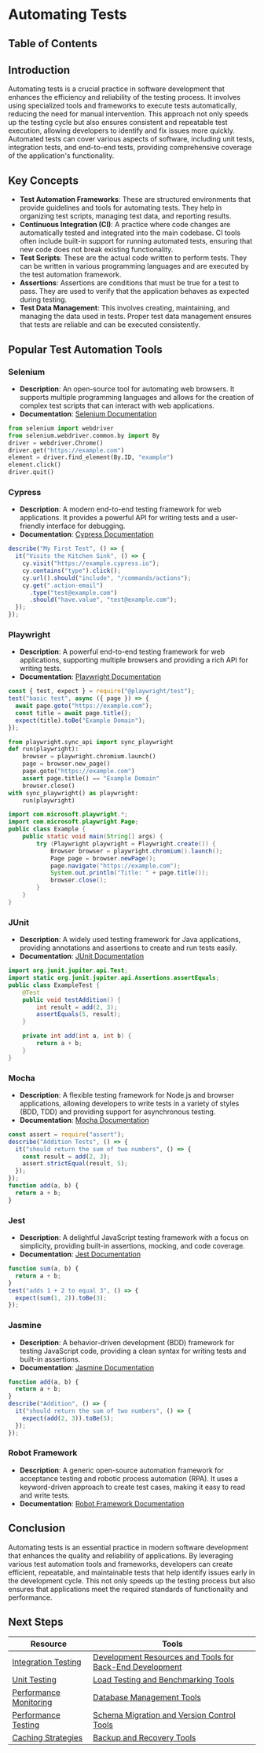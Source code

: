 
# Automating Tests

## Table of Contents

## Introduction

Automating tests is a crucial practice in software development that enhances the efficiency and reliability of the testing process. It involves using specialized tools and frameworks to execute tests automatically, reducing the need for manual intervention. This approach not only speeds up the testing cycle but also ensures consistent and repeatable test execution, allowing developers to identify and fix issues more quickly. Automated tests can cover various aspects of software, including unit tests, integration tests, and end-to-end tests, providing comprehensive coverage of the application's functionality.

## Key Concepts

- **Test Automation Frameworks**: These are structured environments that provide guidelines and tools for automating tests. They help in organizing test scripts, managing test data, and reporting results.
- **Continuous Integration (CI)**: A practice where code changes are automatically tested and integrated into the main codebase. CI tools often include built-in support for running automated tests, ensuring that new code does not break existing functionality.
- **Test Scripts**: These are the actual code written to perform tests. They can be written in various programming languages and are executed by the test automation framework.
- **Assertions**: Assertions are conditions that must be true for a test to pass. They are used to verify that the application behaves as expected during testing.
- **Test Data Management**: This involves creating, maintaining, and managing the data used in tests. Proper test data management ensures that tests are reliable and can be executed consistently.

## Popular Test Automation Tools

### Selenium

- **Description**: An open-source tool for automating web browsers. It supports multiple programming languages and allows for the creation of complex test scripts that can interact with web applications.
- **Documentation**: [Selenium Documentation](https://www.selenium.dev/documentation/en/)

```python title="selenium_test.py"
from selenium import webdriver
from selenium.webdriver.common.by import By
driver = webdriver.Chrome()
driver.get("https://example.com")
element = driver.find_element(By.ID, "example")
element.click()
driver.quit()
```

### Cypress

- **Description**: A modern end-to-end testing framework for web applications. It provides a powerful API for writing tests and a user-friendly interface for debugging.
- **Documentation**: [Cypress Documentation](https://docs.cypress.io/guides/overview/why-cypress)

```javascript title="cypress/e2e/my-first-test.cy.js"
describe("My First Test", () => {
  it("Visits the Kitchen Sink", () => {
    cy.visit("https://example.cypress.io");
    cy.contains("type").click();
    cy.url().should("include", "/commands/actions");
    cy.get(".action-email")
      .type("test@example.com")
      .should("have.value", "test@example.com");
  });
});
```

### Playwright

- **Description**: A powerful end-to-end testing framework for web applications, supporting multiple browsers and providing a rich API for writing tests.
- **Documentation**: [Playwright Documentation](https://playwright.dev/docs/intro)

```javascript title="tests/basic-test.spec.js"
const { test, expect } = require("@playwright/test");
test("basic test", async ({ page }) => {
  await page.goto("https://example.com");
  const title = await page.title();
  expect(title).toBe("Example Domain");
});
```

```python title="tests/playwright_test.py"
from playwright.sync_api import sync_playwright
def run(playwright):
    browser = playwright.chromium.launch()
    page = browser.new_page()
    page.goto("https://example.com")
    assert page.title() == "Example Domain"
    browser.close()
with sync_playwright() as playwright:
    run(playwright)
```

```java title="src/test/java/PlaywrightExample.java"
import com.microsoft.playwright.*;
import com.microsoft.playwright.Page;
public class Example {
    public static void main(String[] args) {
        try (Playwright playwright = Playwright.create()) {
            Browser browser = playwright.chromium().launch();
            Page page = browser.newPage();
            page.navigate("https://example.com");
            System.out.println("Title: " + page.title());
            browser.close();
        }
    }
}
```

### JUnit

- **Description**: A widely used testing framework for Java applications, providing annotations and assertions to create and run tests easily.
- **Documentation**: [JUnit Documentation](https://junit.org/junit5/docs/current/user-guide/)

```java title="src/test/java/ExampleTest.java"
import org.junit.jupiter.api.Test;
import static org.junit.jupiter.api.Assertions.assertEquals;
public class ExampleTest {
    @Test
    public void testAddition() {
        int result = add(2, 3);
        assertEquals(5, result);
    }

    private int add(int a, int b) {
        return a + b;
    }
}
```

### Mocha

- **Description**: A flexible testing framework for Node.js and browser applications, allowing developers to write tests in a variety of styles (BDD, TDD) and providing support for asynchronous testing.
- **Documentation**: [Mocha Documentation](https://mochajs.org/)

```javascript title="test/add.test.js"
const assert = require("assert");
describe("Addition Tests", () => {
  it("should return the sum of two numbers", () => {
    const result = add(2, 3);
    assert.strictEqual(result, 5);
  });
});
function add(a, b) {
  return a + b;
}
```

### Jest

- **Description**: A delightful JavaScript testing framework with a focus on simplicity, providing built-in assertions, mocking, and code coverage.
- **Documentation**: [Jest Documentation](https://jestjs.io/)

```javascript title="__tests__/sum.test.js"
function sum(a, b) {
  return a + b;
}
test("adds 1 + 2 to equal 3", () => {
  expect(sum(1, 2)).toBe(3);
});
```

### Jasmine

- **Description**: A behavior-driven development (BDD) framework for testing JavaScript code, providing a clean syntax for writing tests and built-in assertions.
- **Documentation**: [Jasmine Documentation](https://jasmine.github.io/)

```javascript title="spec/add-spec.js"
function add(a, b) {
  return a + b;
}
describe("Addition", () => {
  it("should return the sum of two numbers", () => {
    expect(add(2, 3)).toBe(5);
  });
});
```

### Robot Framework

- **Description**: A generic open-source automation framework for acceptance testing and robotic process automation (RPA). It uses a keyword-driven approach to create test cases, making it easy to read and write tests.
- **Documentation**: [Robot Framework Documentation](https://robotframework.org/)

## Conclusion

Automating tests is an essential practice in modern software development that enhances the quality and reliability of applications. By leveraging various test automation tools and frameworks, developers can create efficient, repeatable, and maintainable tests that help identify issues early in the development cycle. This not only speeds up the testing process but also ensures that applications meet the required standards of functionality and performance.

## Next Steps

| Resource                                                                                           | Tools                                                                                                                              |
| -------------------------------------------------------------------------------------------------- | ---------------------------------------------------------------------------------------------------------------------------------- |
| [Integration Testing](/adv-quality-security-performance/testing/integration-testing)               | [Development Resources and Tools for Back-End Development](/util-general-development-resources-and-tools-for-back-end-development) |
| [Unit Testing](/adv-quality-security-performance/testing/unit-testing)                             | [Load Testing and Benchmarking Tools](/util-load-testing-and-benchmarking-tools)                                                   |
| [Performance Monitoring](/adv-quality-security-performance/performance-optimization/monitoring)                 | [Database Management Tools](/util-database-management-tools)                                                                       |
| [Performance Testing](/adv-quality-security-performance/testing/performance-testing)               | [Schema Migration and Version Control Tools](/util-schema-migration-and-version-control)                                           |
| [Caching Strategies](/adv-quality-security-performance/performance-optimization/caching-strategies) | [Backup and Recovery Tools](/util-backup-and-recovery-tools)                                                                       |

<BackToTop />
